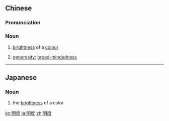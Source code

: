 ==Chinese==
{{zh-forms}}

===Pronunciation===
{{zh-pron
|m=míngdù
|c=ming4 dou6
|cat=n
}}

===Noun===
{{zh-noun}}

# [[brightness]] of a [[colour]]
# {{lb|zh|literary}} [[generosity]]; [[broad-mindedness]]

----

==Japanese==
{{ja-kanjitab|めい|ど|yomi=on}}

===Noun===
{{ja-noun|めいど}}
# the [[brightness]] of a color

[[ko:明度]]
[[ja:明度]]
[[zh:明度]]